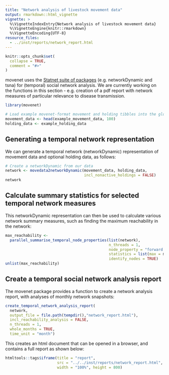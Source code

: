 ```yaml
---
title: "Network analysis of livestock movement data"
output: rmarkdown::html_vignette
vignette: >
  %\VignetteIndexEntry{Network analysis of livestock movement data}
  %\VignetteEngine{knitr::rmarkdown}
  %\VignetteEncoding{UTF-8}
resource_files:
  - ../inst/reports/network_report.html
---
```


```r
knitr::opts_chunk$set(
  collapse = TRUE,
  comment = "#>"
)
```
movenet uses the [Statnet suite of packages](https://statnet.org/packages/) (e.g. networkDynamic and tsna) for (temporal) social network analysis. We are currently working on the functions in this section - e.g. creation of a pdf report with network measures of particular relevance to disease transmission.

```r
library(movenet)

# Load example movenet-format movement and holding tibbles into the global environment:
movement_data <- head(example_movement_data, 100)
holding_data <- example_holding_data
```

## Generating a temporal network representation

We can generate a temporal network (networkDynamic) representation
of movement data and optional holding data, as follows:

```R
# Create a networkDynamic from our data
network <- movedata2networkDynamic(movement_data, holding_data,
                                   incl_nonactive_holdings = FALSE)
network
```

## Calculate summary statistics for selected temporal network measures

This networkDynamic representation can then be used to calculate various network
summary measures, such as finding the maximum reachability in the network:

```R
max_reachability <- 
  parallel_summarise_temporal_node_properties(list(network), 
                                              n_threads = 1,
                                              node_property = "forward reachability",
                                              statistics = list(max = max),
                                              identify_nodes = TRUE)
unlist(max_reachability)
```


## Create a temporal social network analysis report

The movenet package provides a function to create a network analysis report,
with analyses of monthly network snapshots:

```R
create_temporal_network_analysis_report(
  network,
  output_file = file.path(tempdir(),"network_report.html"),
  incl_reachability_analysis = FALSE,
  n_threads = 1,
  whole_months = TRUE,
  time_unit = "month")
```
This creates an html document that can be opened in a browser, and contains a
full report as shown below:

```R
htmltools::tags$iframe(title = "report",
                       src = "../../inst/reports/network_report.html",
                       width = "100%", height = 800)
```
